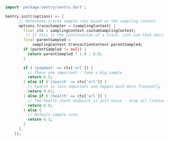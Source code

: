```dart
import 'package:sentry/sentry.dart';

Sentry.init((options) => {
      // Determine traces sample rate based on the sampling context
      options.tracesSampler = (samplingContext) {
        final ctx = samplingContext.customSamplingContext;
         // If this is the continuation of a trace, just use that decision (rate controlled by the caller).
        final parentSampled =
            samplingContext.transactionContext.parentSampled;
        if (parentSampled != null) {
          return parentSampled ? 1.0 : 0.0;
        }

        if ('/payment' == ctx['url']) {
          // These are important - take a big sample
          return 0.5;
        } else if ('/search' == ctx['url']) {
          // Search is less important and happen much more frequently - only take 1%
          return 0.01;
        } else if ('/health' == ctx['url']) {
          // The health check endpoint is just noise - drop all transactions
          return 0.0;
        } else {
          // Default sample rate
          return 0.1;
        }
      },
    });
```
